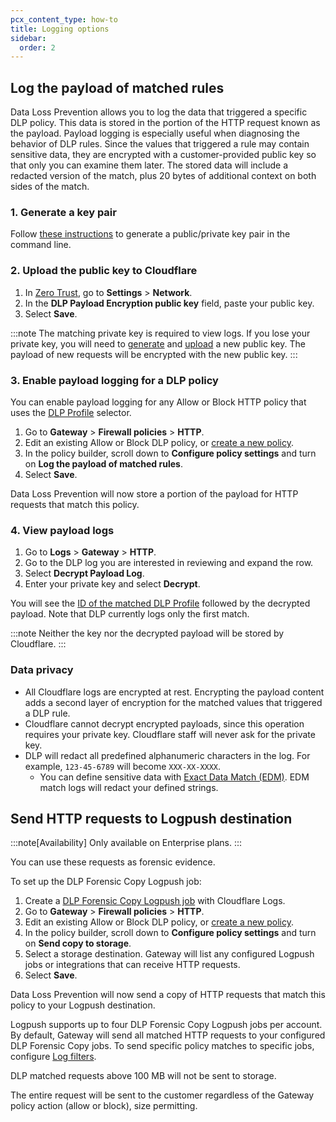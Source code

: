```yaml
---
pcx_content_type: how-to
title: Logging options
sidebar:
  order: 2
---
```


## Log the payload of matched rules

Data Loss Prevention allows you to log the data that triggered a specific DLP policy. This data is stored in the portion of the HTTP request known as the payload. Payload logging is especially useful when diagnosing the behavior of DLP rules. Since the values that triggered a rule may contain sensitive data, they are encrypted with a customer-provided public key so that only you can examine them later. The stored data will include a redacted version of the match, plus 20 bytes of additional context on both sides of the match.

### 1. Generate a key pair

Follow [these instructions](/waf/managed-rules/payload-logging/command-line/generate-key-pair/) to generate a public/private key pair in the command line.

### 2. Upload the public key to Cloudflare

1. In [Zero Trust](https://one.dash.cloudflare.com), go to **Settings** > **Network**.
2. In the **DLP Payload Encryption public key** field, paste your public key.
3. Select **Save**.

:::note
The matching private key is required to view logs. If you lose your private key, you will need to [generate](#1-generate-a-key-pair) and [upload](#2-upload-the-public-key-to-cloudflare) a new public key. The payload of new requests will be encrypted with the new public key.
:::

### 3. Enable payload logging for a DLP policy

You can enable payload logging for any Allow or Block HTTP policy that uses the [DLP Profile](/cloudflare-one/policies/gateway/http-policies/#dlp-profile) selector.

1. Go to **Gateway** > **Firewall policies** > **HTTP**.
2. Edit an existing Allow or Block DLP policy, or [create a new policy](/cloudflare-one/policies/data-loss-prevention/dlp-policies/#2-create-a-dlp-policy).
3. In the policy builder, scroll down to **Configure policy settings** and turn on **Log the payload of matched rules**.
4. Select **Save**.

Data Loss Prevention will now store a portion of the payload for HTTP requests that match this policy.

### 4. View payload logs

1. Go to **Logs** > **Gateway** > **HTTP**.
2. Go to the DLP log you are interested in reviewing and expand the row.
3. Select **Decrypt Payload Log**.
4. Enter your private key and select **Decrypt**.

You will see the [ID of the matched DLP Profile](/api/operations/dlp-profiles-list-all-profiles) followed by the decrypted payload. Note that DLP currently logs only the first match.

:::note
Neither the key nor the decrypted payload will be stored by Cloudflare.
:::

### Data privacy

- All Cloudflare logs are encrypted at rest. Encrypting the payload content adds a second layer of encryption for the matched values that triggered a DLP rule.
- Cloudflare cannot decrypt encrypted payloads, since this operation requires your private key. Cloudflare staff will never ask for the private key.
- DLP will redact all predefined alphanumeric characters in the log. For example, `123-45-6789` will become `XXX-XX-XXXX`.
  - You can define sensitive data with [Exact Data Match (EDM)](/cloudflare-one/policies/data-loss-prevention/datasets/#exact-data-match). EDM match logs will redact your defined strings.

## Send HTTP requests to Logpush destination

:::note[Availability]
Only available on Enterprise plans.
:::

You can use these requests as forensic evidence.

To set up the DLP Forensic Copy Logpush job:

1. Create a [DLP Forensic Copy Logpush job](/logs/get-started/) with Cloudflare Logs.
2. Go to **Gateway** > **Firewall policies** > **HTTP**.
3. Edit an existing Allow or Block DLP policy, or [create a new policy](/cloudflare-one/policies/data-loss-prevention/dlp-policies/#2-create-a-dlp-policy).
4. In the policy builder, scroll down to **Configure policy settings** and turn on **Send copy to storage**.
5. Select a storage destination. Gateway will list any configured Logpush jobs or integrations that can receive HTTP requests.
6. Select **Save**.

Data Loss Prevention will now send a copy of HTTP requests that match this policy to your Logpush destination.

Logpush supports up to four DLP Forensic Copy Logpush jobs per account. By default, Gateway will send all matched HTTP requests to your configured DLP Forensic Copy jobs. To send specific policy matches to specific jobs, configure [Log filters](/logs/reference/filters/).

DLP matched requests above 100 MB will not be sent to storage.

The entire request will be sent to the customer regardless of the Gateway policy action (allow or block), size permitting.
